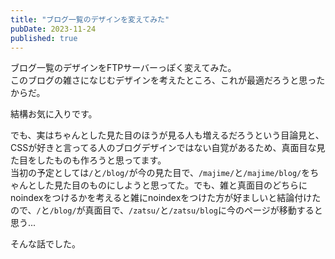 ```yaml
---
title: "ブログ一覧のデザインを変えてみた"
pubDate: 2023-11-24
published: true
---
```


ブログ一覧のデザインをFTPサーバーっぽく変えてみた。  
このブログの雑さになじむデザインを考えたところ、これが最適だろうと思ったからだ。

結構お気に入りです。

でも、実はちゃんとした見た目のほうが見る人も増えるだろうという目論見と、CSSが好きと言ってる人のブログデザインではない自覚があるため、真面目な見た目をしたものも作ろうと思ってます。  
当初の予定としては`/`と`/blog/`が今の見た目で、`/majime/`と`/majime/blog/`をちゃんとした見た目のものにしようと思ってた。でも、雑と真面目のどちらにnoindexをつけるかを考えると雑にnoindexをつけた方が好ましいと結論付けたので、`/`と`/blog/`が真面目で、`/zatsu/`と`/zatsu/blog`に今のページが移動すると思う...

そんな話でした。

